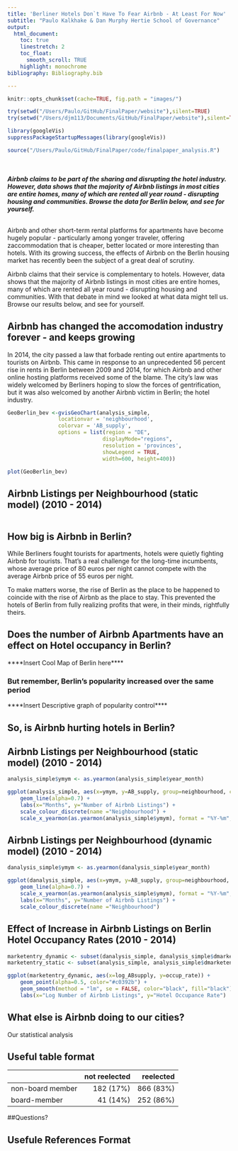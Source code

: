```yaml
---
title: 'Berliner Hotels Don`t Have To Fear Airbnb - At Least For Now'
subtitle: "Paulo Kalkhake & Dan Murphy Hertie School of Governance"
output: 
  html_document:
    toc: true
    linestretch: 2
    toc_float:
      smooth_scroll: TRUE
    highlight: monochrome
bibliography: Bibliography.bib

---
```


```r
knitr::opts_chunk$set(cache=TRUE, fig.path = "images/")

try(setwd("/Users/Paulo/GitHub/FinalPaper/website"),silent=TRUE)
try(setwd("/Users/djm113/Documents/GitHub/FinalPaper/website"),silent=TRUE)

library(googleVis)
suppressPackageStartupMessages(library(googleVis))

```


``` r
source("/Users/Paulo/GitHub/FinalPaper/code/finalpaper_analysis.R")
```

<br>
<br>
***Airbnb claims to be part of the sharing and disrupting the hotel industry. However, data shows that the majority of Airbnb listings in most cities are entire homes, many of which are rented all year round - disrupting housing and communities. Browse the data for Berlin below, and see for yourself.***
<br>
<br>

Airbnb and other short-term rental platforms for apartments have become hugely popular - particularly among yonger traveler, offering zaccommodation that is cheaper, better located or more interesting than hotels. With its growing success, the effects of Airbnb on the Berlin housing market has recently been the subject of a great deal of scrutiny. 


Airbnb claims that their service is complementary to hotels. However, data shows that the majority of Airbnb listings in most cities are entire homes, many of which are rented all year round - disrupting housing and communities. With that debate in mind we looked at what data might tell us. Browse our results below, and see for yourself.

## Airbnb has changed the accomodation industry forever - and keeps growing

In 2014, the city passed a law that forbade renting out entire apartments to tourists on Airbnb. This came in response to an unprecedented 56 percent rise in rents in Berlin between 2009 and 2014, for which Airbnb and other online hosting platforms received some of the blame. The city's law was widely welcomed by Berliners hoping to slow the forces of gentrification, but it was also welcomed by another Airbnb victim in Berlin; the hotel industry. 

```r

GeoBerlin_bev <-gvisGeoChart(analysis_simple,
                locationvar = 'neighbourhood',
                colorvar = 'AB_supply',
                options = list(region = "DE", 
                              displayMode="regions",
                              resolution = 'provinces',
                              showLegend = TRUE,
                              width=600, height=400))

plot(GeoBerlin_bev)

```


## Airbnb Listings per Neighbourhood (static model) (2010 - 2014)
```r


```

## How big is Airbnb in Berlin?

While Berliners fought tourists for apartments, hotels were quietly fighting Airbnb for tourists. That's a real challenge for the long-time incumbents, whose average price of 80 euros per night cannot compete with the average Airbnb price of 55 euros per night. 


To make matters worse, the rise of Berlin as the place to be happened to coincide with the rise of Airbnb as the place to stay. This prevented the hotels of Berlin from fully realizing profits that were, in their minds, rightfully theirs. 

## Does the number of Airbnb Apartments have an effect on Hotel occupancy in Berlin?



****Insert Cool Map of Berlin here****

### But remember, Berlin's popularity increased over the same period
****Insert Descriptive graph of popularity control****

## So, is Airbnb hurting hotels in Berlin?

## Airbnb Listings per Neighbourhood (static model) (2010 - 2014)
```r

analysis_simple$ymym <- as.yearmon(analysis_simple$year_month)

ggplot(analysis_simple, aes(x=ymym, y=AB_supply, group=neighbourhood, colour=neighbourhood)) +
    geom_line(alpha=0.7) + 
    labs(x="Months", y="Number of Airbnb Listings") + 
    scale_colour_discrete(name ="Neighbourhood") +
    scale_x_yearmon(as.yearmon(analysis_simple$ymym), format = "%Y-%m", n = 6)

```



## Airbnb Listings per Neighbourhood (dynamic model) (2010 - 2014)
```r

danalysis_simple$ymym <- as.yearmon(danalysis_simple$year_month)

ggplot(danalysis_simple, aes(x=ymym, y=AB_supply, group=neighbourhood, colour=neighbourhood)) +
    geom_line(alpha=0.7) + 
    scale_x_yearmon(as.yearmon(analysis_simple$ymym), format = "%Y-%m", n = 6) +
    labs(x="Months", y="Number of Airbnb Listings") + 
    scale_colour_discrete(name ="Neighbourhood") 

```

## Effect of Increase in Airbnb Listings on Berlin Hotel Occupancy Rates (2010 - 2014)
```r
marketentry_dynamic <- subset(danalysis_simple, danalysis_simple$dmarketentry==1)
marketentry_static <- subset(analysis_simple, analysis_simple$dmarketentry==1)

ggplot(marketentry_dynamic, aes(x=log_ABsupply, y=occup_rate)) +
    geom_point(alpha=0.5, color="#c0392b") +
    geom_smooth(method = "lm", se = FALSE, color="black", fill="black") +
    labs(x="Log Number of Airbnb Listings", y="Hotel Occupance Rate")
```



## What else is Airbnb doing to our cities?
Our statistical analysis  






## Useful table format

                    not reelected   reelected
------------------ --------------  ----------
  non-board member      182 (17%)   866 (83%)
      board-member       41 (14%)   252 (86%)

##Questions? 



## Usefule References Format

[^1]: The presented research project is part of a paper project by Guillermo Rosas (Washington University in St. Louis) and Jonas Markgraf (Hertie School of Governance Berlin).

[^2]: Spanish public savings banks (*cajas*) faltered and dissolved in the course of the bursting Spanish real estate bubble ([link](http://voxeu.org/article/five-lessons-spanish-cajas-debacle-new-euro-wide-supervisor)); similarly, German *Landesbanken* got into serious trouble and were partly consolidated ([link](http://www.sueddeutsche.de/geld/fehlspekulationen-der-landesbanken-chronologie-einer-krise-1.283250) (in German)). At the same time, German *Sparkassen* weathered the financial crisis well and emerged strengthened from it ([link](http://www.telegraph.co.uk/finance/financialcrisis/3190674/Financial-crisis-boosts-German-banks.html)). This heterogeneous crisis performance of public banks remains largely unexplained and motivates the PhD project of one of the authors.